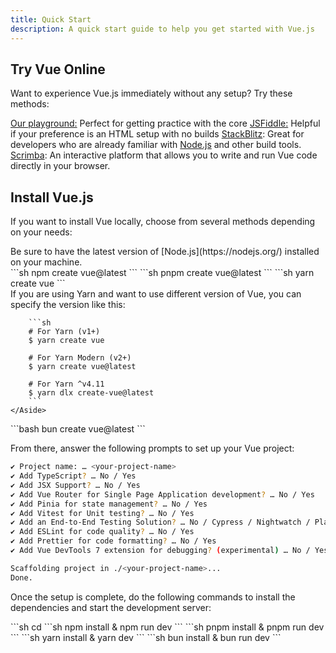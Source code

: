 ```yaml
---
title: Quick Start
description: A quick start guide to help you get started with Vue.js
---
```



## Try Vue Online​

Want to experience Vue.js immediately without any setup? Try these methods:

[Our playground:](https://play.vuejs.org/#eNp9kVFLwzAQx7/KeS9TmBuiT6MOVAbqg4oKvuSltLeuM01CcpmF0u/utaXVhzEISe7/vyS/yzV459ziEAlXmITMl47XylDtrGfIaZtGzdAoA5CnnJ5fDHsATxy9GSOAKhQrmD2S1ha+rNf52Wyw2m6RSUaynB6QgKlyOmWSCCDZXa2bprsF2jZZStSrpXGR4XBZ2Zz0rULxFYqVLKfTOEcOmTXbsljsgzVSRw+lMLOVKzX5V8elNUHhasRVmArnz3OvsY80H/VsR9n3EX0f6k5T+OYpkD+Qwsnj1BfEg735eKFa9pMp5FFL9gnznYLVsWMc0u6jyQX7X15P+1R1PSlN8Rk2NZMJY1EdaP/Jfb5CaebDidL/cK8XN2NzsP0F+HSp8w==) Perfect for getting practice with the core
[JSFiddle:](https://jsfiddle.net/yyx990803/2ke1ab0z/) Helpful if your preference is an HTML setup with no builds
[StackBlitz](https://stackblitz.com/edit/vitejs-vite-jvdgcxbv?file=index.html&terminal=dev): Great for developers who are already familiar with [Node.js](http://Node.js) and other build tools.
[Scrimba](http://scrimba.com/links/vue-quickstart): An interactive platform that allows you to write and run Vue code directly in your browser.

## Install Vue.js

If you want to install Vue locally, choose from several methods depending on your needs:

<Aside type="note">
	Be sure to have the latest version of [Node.js](https://nodejs.org/) installed
	on your machine.
</Aside>

<Tabs>
	<TabItem label="npm">```sh npm create vue@latest ```</TabItem>
	<TabItem label="pnpm">```sh pnpm create vue@latest ```</TabItem>
	<TabItem label="yarn">
    ```sh
    yarn create vue
    ```
    <Aside type="note">
        If you are using Yarn and want to use different version of Vue, you can specify the version like this:

        ```sh
        # For Yarn (v1+)
        $ yarn create vue

        # For Yarn Modern (v2+)
        $ yarn create vue@latest

        # For Yarn ^v4.11
        $ yarn dlx create-vue@latest
        ```
    </Aside>

</TabItem>
<TabItem label="bun">```bash bun create vue@latest ```</TabItem>
</Tabs>

From there, answer the following prompts to set up your Vue project:

```bash
✔ Project name: … <your-project-name>
✔ Add TypeScript? … No / Yes
✔ Add JSX Support? … No / Yes
✔ Add Vue Router for Single Page Application development? … No / Yes
✔ Add Pinia for state management? … No / Yes
✔ Add Vitest for Unit testing? … No / Yes
✔ Add an End-to-End Testing Solution? … No / Cypress / Nightwatch / Playwright
✔ Add ESLint for code quality? … No / Yes
✔ Add Prettier for code formatting? … No / Yes
✔ Add Vue DevTools 7 extension for debugging? (experimental) … No / Yes

Scaffolding project in ./<your-project-name>...
Done.
```

Once the setup is complete, do the following commands to install the dependencies and start the development server:

<Tabs>
```sh
cd <your-project-name>
    <TabItem label="npm">```sh npm install & npm run dev ```</TabItem>
    <TabItem label="pnpm">```sh pnpm install & pnpm run dev ```</TabItem>
    <TabItem label="yarn">```sh yarn install & yarn dev ```</TabItem>
    <TabItem label="bun">```sh bun install & bun run dev ```</TabItem>
</Tabs>
